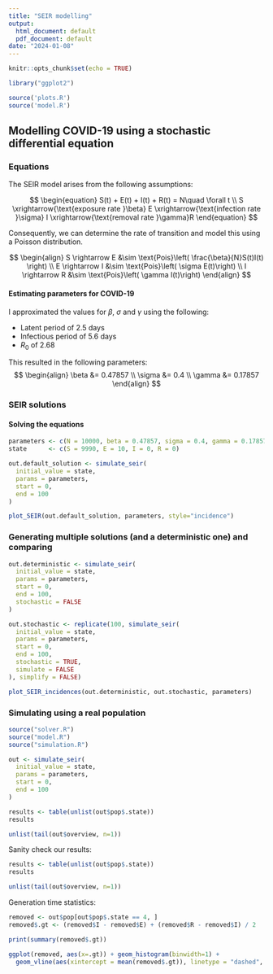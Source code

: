 ```yaml
---
title: "SEIR modelling"
output:
  html_document: default
  pdf_document: default
date: "2024-01-08"
---
```


```r
knitr::opts_chunk$set(echo = TRUE)

library("ggplot2")

source('plots.R')
source('model.R')
```

## Modelling COVID-19 using a stochastic differential equation

### Equations

The SEIR model arises from the following assumptions:

$$
\begin{equation}
  S(t) + E(t) + I(t) + R(t) = N\quad  \forall t \\
  S \xrightarrow{\text{exposure rate }\beta} E \xrightarrow{\text{infection rate }\sigma} I \xrightarrow{\text{removal rate }\gamma}R
\end{equation}
$$

Consequently, we can determine the rate of transition and model this using a Poisson distribution.

$$
\begin{align}
  S \rightarrow E &\sim \text{Pois}\left( \frac{\beta}{N}S(t)I(t) \right) \\
  E \rightarrow I &\sim \text{Pois}\left( \sigma E(t)\right) \\
  I \rightarrow R &\sim \text{Pois}\left( \gamma I(t)\right)
\end{align}
$$

#### Estimating parameters for COVID-19

I approximated the values for $\beta$, $\sigma$ and $\gamma$ using the following:

-   Latent period of 2.5 days
-   Infectious period of 5.6 days
-   $R_0$ of 2.68

This resulted in the following parameters: $$
\begin{align}
\beta &= 0.47857 \\
\sigma &= 0.4 \\
\gamma &= 0.17857
\end{align}
$$

### SEIR solutions

#### Solving the equations

```r

parameters <- c(N = 10000, beta = 0.47857, sigma = 0.4, gamma = 0.17857)
state      <- c(S = 9990, E = 10, I = 0, R = 0)

out.default_solution <- simulate_seir(
  initial_value = state,
  params = parameters,
  start = 0,
  end = 100
)

plot_SEIR(out.default_solution, parameters, style="incidence")
```

### Generating multiple solutions (and a deterministic one) and comparing

```r
out.deterministic <- simulate_seir(
  initial_value = state,
  params = parameters,
  start = 0,
  end = 100,
  stochastic = FALSE
)

out.stochastic <- replicate(100, simulate_seir(
  initial_value = state,
  params = parameters,
  start = 0,
  end = 100,
  stochastic = TRUE,
  simulate = FALSE
), simplify = FALSE)

plot_SEIR_incidences(out.deterministic, out.stochastic, parameters)
```

### Simulating using a real population

```r
source("solver.R")
source("model.R")
source("simulation.R")

out <- simulate_seir(
  initial_value = state,
  params = parameters,
  start = 0,
  end = 100
)

results <- table(unlist(out$pop$.state))
results

unlist(tail(out$overview, n=1))
```

Sanity check our results:

```r
results <- table(unlist(out$pop$.state))
results

unlist(tail(out$overview, n=1))
```

Generation time statistics:

```r
removed <- out$pop[out$pop$.state == 4, ]
removed$.gt <- (removed$I - removed$E) + (removed$R - removed$I) / 2

print(summary(removed$.gt))
```

```r
ggplot(removed, aes(x=.gt)) + geom_histogram(binwidth=1) +
  geom_vline(aes(xintercept = mean(removed$.gt)), linetype = "dashed", linewidth = 1)
```
